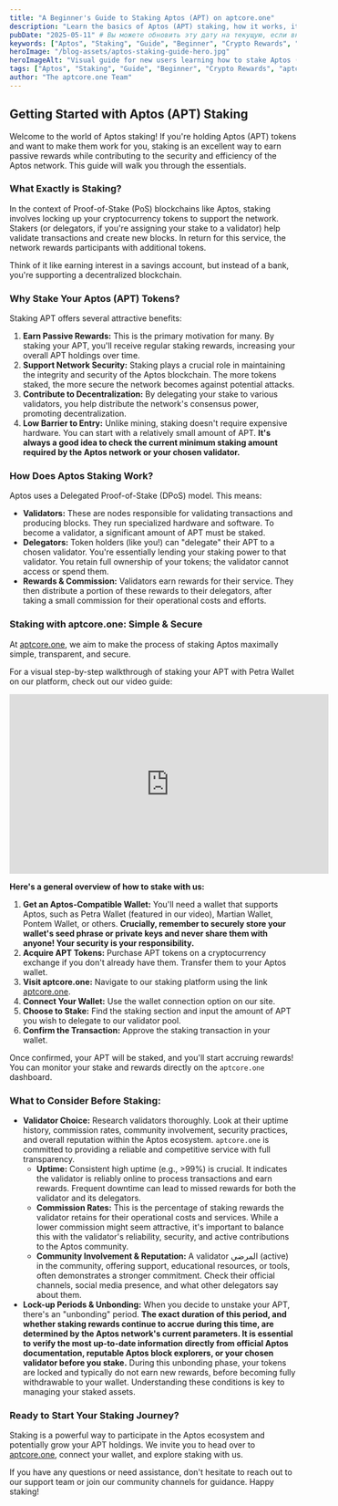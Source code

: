 ```yaml
---
title: "A Beginner's Guide to Staking Aptos (APT) on aptcore.one"
description: "Learn the basics of Aptos (APT) staking, how it works, its benefits, and a simple step-by-step guide to start earning rewards with aptcore.one."
pubDate: "2025-05-11" # Вы можете обновить эту дату на текущую, если вносите значительные изменения
keywords: ["Aptos", "Staking", "Guide", "Beginner", "Crypto Rewards", "aptcore.one", "Petra Wallet"]
heroImage: "/blog-assets/aptos-staking-guide-hero.jpg"
heroImageAlt: "Visual guide for new users learning how to stake Aptos (APT) using aptcore.one"
tags: ["Aptos", "Staking", "Guide", "Beginner", "Crypto Rewards", "aptcore.one", "Petra Wallet"]
author: "The aptcore.one Team"
---
```


## Getting Started with Aptos (APT) Staking

Welcome to the world of Aptos staking! If you're holding Aptos (APT) tokens and want to make them work for you, staking is an excellent way to earn passive rewards while contributing to the security and efficiency of the Aptos network. This guide will walk you through the essentials.

### What Exactly is Staking?

In the context of Proof-of-Stake (PoS) blockchains like Aptos, staking involves locking up your cryptocurrency tokens to support the network. Stakers (or delegators, if you're assigning your stake to a validator) help validate transactions and create new blocks. In return for this service, the network rewards participants with additional tokens.

Think of it like earning interest in a savings account, but instead of a bank, you're supporting a decentralized blockchain.

### Why Stake Your Aptos (APT) Tokens?

Staking APT offers several attractive benefits:

1.  **Earn Passive Rewards:** This is the primary motivation for many. By staking your APT, you'll receive regular staking rewards, increasing your overall APT holdings over time.
2.  **Support Network Security:** Staking plays a crucial role in maintaining the integrity and security of the Aptos blockchain. The more tokens staked, the more secure the network becomes against potential attacks.
3.  **Contribute to Decentralization:** By delegating your stake to various validators, you help distribute the network's consensus power, promoting decentralization.
4.  **Low Barrier to Entry:** Unlike mining, staking doesn't require expensive hardware. You can start with a relatively small amount of APT. **It's always a good idea to check the current minimum staking amount required by the Aptos network or your chosen validator.**

### How Does Aptos Staking Work?

Aptos uses a Delegated Proof-of-Stake (DPoS) model. This means:

* **Validators:** These are nodes responsible for validating transactions and producing blocks. They run specialized hardware and software. To become a validator, a significant amount of APT must be staked.
* **Delegators:** Token holders (like you!) can "delegate" their APT to a chosen validator. You're essentially lending your staking power to that validator. You retain full ownership of your tokens; the validator cannot access or spend them.
* **Rewards & Commission:** Validators earn rewards for their service. They then distribute a portion of these rewards to their delegators, after taking a small commission for their operational costs and efforts.

### Staking with aptcore.one: Simple & Secure

At [aptcore.one](https://aptcore.one), we aim to make the process of staking Aptos maximally simple, transparent, and secure.

For a visual step-by-step walkthrough of staking your APT with Petra Wallet on our platform, check out our video guide:

<iframe width="560" height="315" src="https://www.youtube.com/embed/Cp5iBA49EYk?si=aNxs5UVc0h71D6e1" title="How to Stake Aptos (APT) with Petra Wallet on aptcore.one (Easy Step-by-Step)" frameborder="0" allow="accelerometer; autoplay; clipboard-write; encrypted-media; gyroscope; picture-in-picture; web-share" referrerpolicy="strict-origin-when-cross-origin" allowfullscreen></iframe>

**Here's a general overview of how to stake with us:**

1.  **Get an Aptos-Compatible Wallet:** You'll need a wallet that supports Aptos, such as Petra Wallet (featured in our video), Martian Wallet, Pontem Wallet, or others. **Crucially, remember to securely store your wallet's seed phrase or private keys and never share them with anyone! Your security is your responsibility.**
2.  **Acquire APT Tokens:** Purchase APT tokens on a cryptocurrency exchange if you don't already have them. Transfer them to your Aptos wallet.
3.  **Visit aptcore.one:** Navigate to our staking platform using the link [aptcore.one](https://aptcore.one).
4.  **Connect Your Wallet:** Use the wallet connection option on our site.
5.  **Choose to Stake:** Find the staking section and input the amount of APT you wish to delegate to our validator pool.
6.  **Confirm the Transaction:** Approve the staking transaction in your wallet.

Once confirmed, your APT will be staked, and you'll start accruing rewards! You can monitor your stake and rewards directly on the `aptcore.one` dashboard.

### What to Consider Before Staking:

* **Validator Choice:** Research validators thoroughly. Look at their uptime history, commission rates, community involvement, security practices, and overall reputation within the Aptos ecosystem. `aptcore.one` is committed to providing a reliable and competitive service with full transparency.
    * **Uptime:** Consistent high uptime (e.g., >99%) is crucial. It indicates the validator is reliably online to process transactions and earn rewards. Frequent downtime can lead to missed rewards for both the validator and its delegators.
    * **Commission Rates:** This is the percentage of staking rewards the validator retains for their operational costs and services. While a lower commission might seem attractive, it's important to balance this with the validator's reliability, security, and active contributions to the Aptos community.
    * **Community Involvement & Reputation:** A validator المرضي (active) in the community, offering support, educational resources, or tools, often demonstrates a stronger commitment. Check their official channels, social media presence, and what other delegators say about them.
* **Lock-up Periods & Unbonding:** When you decide to unstake your APT, there's an "unbonding" period. **The exact duration of this period, and whether staking rewards continue to accrue during this time, are determined by the Aptos network's current parameters. It is essential to verify the most up-to-date information directly from official Aptos documentation, reputable Aptos block explorers, or your chosen validator before you stake.** During this unbonding phase, your tokens are locked and typically do not earn new rewards, before becoming fully withdrawable to your wallet. Understanding these conditions is key to managing your staked assets.

### Ready to Start Your Staking Journey?

Staking is a powerful way to participate in the Aptos ecosystem and potentially grow your APT holdings. We invite you to head over to [aptcore.one](https://aptcore.one), connect your wallet, and explore staking with us.

If you have any questions or need assistance, don't hesitate to reach out to our support team or join our community channels for guidance. Happy staking!